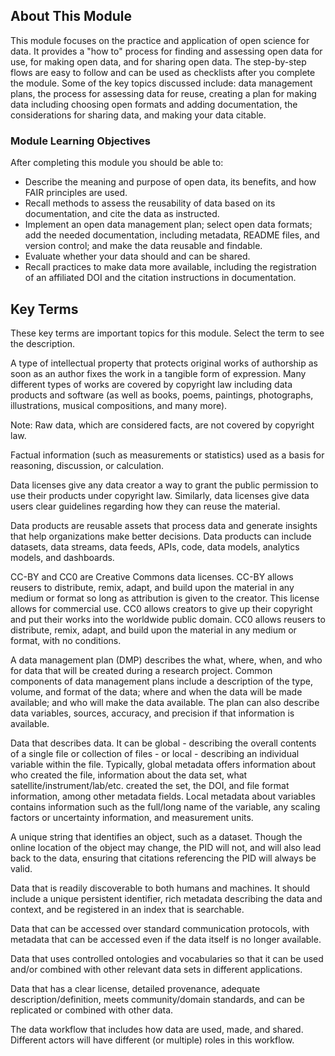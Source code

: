 <Banner title='OS101 Module 3: Open Data' subTitle='Welcome to Open Science 101: Open Data' bgImage='./images/banners/Module3.png' bgColor='#0c425f' opacity='0.75'/>

## About This Module

This module focuses on the practice and application of open science for data. It provides a "how to" process for finding and assessing open data for use, for making open data, and for sharing open data. The step-by-step flows are easy to follow and can be used as checklists after you complete the module. Some of the key topics discussed include: data management plans, the process for assessing data for reuse, creating a plan for making data including choosing open formats and adding documentation, the considerations for sharing data, and making your data citable. 

### Module Learning Objectives

After completing this module you should be able to:

- Describe the meaning and purpose of open data, its benefits, and how FAIR principles are used.
- Recall methods to assess the reusability of data based on its documentation, and cite the data as instructed.
- Implement an open data management plan; select open data formats; add the needed documentation, including metadata, README files, and version control; and make the data reusable and findable.
- Evaluate whether your data should and can be shared.
- Recall practices to make data more available, including the registration of an affiliated DOI and the citation instructions in documentation.

## Key Terms

These key terms are important topics for this module. Select the term to see the description.

<Definitions>
    <Definition title='Copyright'>
        <p>A type of intellectual property that protects original works of authorship as soon as an author fixes the work in a tangible form of expression. Many different types of works are covered by copyright law including data products and software (as well as books, poems, paintings, photographs, illustrations, musical compositions, and many more).</p>
        <p>Note: Raw data, which are considered facts, are not covered by copyright law.</p>
    </Definition>
    <Definition title='Data'>
        <p>Factual information (such as measurements or statistics) used as a basis for reasoning, discussion, or calculation.</p>
    </Definition>
    <Definition title='Data License'>
        <p>Data licenses give any data creator a way to grant the public permission to use their products under copyright law. Similarly, data licenses give data users clear guidelines regarding how they can reuse the material.</p>
    </Definition>
    <Definition title='Data Products'>
        <p>Data products are reusable assets that process data and generate insights that help organizations make better decisions. Data products can include datasets, data streams, data feeds, APIs, code, data models, analytics models, and dashboards.</p>
    </Definition>
    <Definition title='CC-BY and CC0 License'>
        <p>CC-BY and CC0 are Creative Commons data licenses. CC-BY allows reusers to distribute, remix, adapt, and build upon the material in any medium or format so long as attribution is given to the creator. This license allows for commercial use. CC0 allows creators to give up their copyright and put their works into the worldwide public domain. CC0 allows reusers to distribute, remix, adapt, and build upon the material in any medium or format, with no conditions.</p>
    </Definition>
    <Definition title='Data Management Plan'>
        <p>A data management plan (DMP) describes the what, where, when, and who for data that will be created during a research project. Common components of data management plans include a description of the type, volume, and format of the data; where and when the data will be made available; and who will make the data available. The plan can also describe data variables, sources, accuracy, and precision if that information is available.</p>
    </Definition>
    <Definition title='Metadata'>
        <p>Data that describes data. It can be global - describing the overall contents of a single file or collection of files - or local - describing an individual variable within the file. Typically, global metadata offers information about who created the file, information about the data set, what satellite/instrument/lab/etc. created the set, the DOI, and file format information, among other metadata fields. Local metadata about variables contains information such as the full/long name of the variable, any scaling factors or uncertainty information, and measurement units.</p>
    </Definition>
    <Definition title='Machine-Readable Persistent Identiﬁers (PID)'>
        <p>A unique string that identifies an object, such as a dataset. Though the online location of the object may change, the PID will not, and will also lead back to the data, ensuring that citations referencing the PID will always be valid.</p>
    </Definition>
    <Definition title='Findable (data)'>
        <p>Data that is readily discoverable to both humans and machines. It should include a unique persistent identifier, rich metadata describing the data and context, and be registered in an index that is searchable.</p>
    </Definition>
    <Definition title='Accessible (data)'>
        <p>Data that can be accessed over standard communication protocols, with metadata that can be accessed even if the data itself is no longer available.</p>
    </Definition>
    <Definition title='Interoperable (data)'>
        <p>Data that uses controlled ontologies and vocabularies so that it can be used and/or combined with other relevant data sets in different applications.</p>
    </Definition>
    <Definition title='Reusable (data)'>
        <p>Data that has a clear license, detailed provenance, adequate description/definition, meets community/domain standards, and can be replicated or combined with other data.</p>
    </Definition>
    <Definition title='Dataflow'>
        <p>The data workflow that includes how data are used, made, and shared. Different actors will have different (or multiple) roles in this workflow.</p>
    </Definition>
</Definitions>

<CompletionDocked/>
